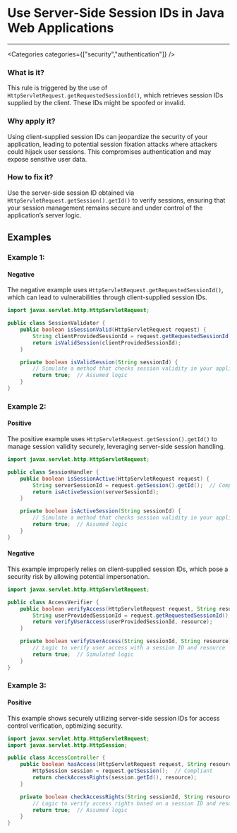 

# Use Server-Side Session IDs in Java Web Applications

<Severity severity={SeverityLevels.CRITICAL} />

---

<Categories categories={["security","authentication"]} />

### What is it?
This rule is triggered by the use of `HttpServletRequest.getRequestedSessionId()`, which retrieves session IDs supplied by the client. These IDs might be spoofed or invalid.

### Why apply it?
Using client-supplied session IDs can jeopardize the security of your application, leading to potential session fixation attacks where attackers could hijack user sessions. This compromises authentication and may expose sensitive user data.

### How to fix it?
Use the server-side session ID obtained via `HttpServletRequest.getSession().getId()` to verify sessions, ensuring that your session management remains secure and under control of the application’s server logic.

## Examples

### Example 1:

<!-- #example -->

#### Negative

<!-- #example_negative_description -->
The negative example uses `HttpServletRequest.getRequestedSessionId()`, which can lead to vulnerabilities through client-supplied session IDs.

<!-- #example_negative_code -->
```java
import javax.servlet.http.HttpServletRequest;

public class SessionValidator {
    public boolean isSessionValid(HttpServletRequest request) {
        String clientProvidedSessionId = request.getRequestedSessionId();  // Noncompliant
        return isValidSession(clientProvidedSessionId);
    }

    private boolean isValidSession(String sessionId) {
        // Simulate a method that checks session validity in your application context
        return true;  // Assumed logic
    }
}
```

### Example 2:

<!-- #example -->

#### Positive

<!-- #example_positive_description -->
The positive example uses `HttpServletRequest.getSession().getId()` to manage session validity securely, leveraging server-side session handling.

<!-- #example_positive_code -->
```java
import javax.servlet.http.HttpServletRequest;

public class SessionHandler {
    public boolean isSessionActive(HttpServletRequest request) {
        String serverSessionId = request.getSession().getId();  // Compliant
        return isActiveSession(serverSessionId);
    }

    private boolean isActiveSession(String sessionId) {
        // Simulate a method that checks session validity in your application context
        return true;  // Assumed logic
    }
}
```

#### Negative

<!-- #example_negative_description -->
This example improperly relies on client-supplied session IDs, which pose a security risk by allowing potential impersonation.

<!-- #example_negative_code -->
```java
import javax.servlet.http.HttpServletRequest;

public class AccessVerifier {
    public boolean verifyAccess(HttpServletRequest request, String resource) {
        String userProvidedSessionId = request.getRequestedSessionId();  // Noncompliant
        return verifyUserAccess(userProvidedSessionId, resource);
    }

    private boolean verifyUserAccess(String sessionId, String resource) {
        // Logic to verify user access with a session ID and resource
        return true;  // Simulated logic
    }
}
```

### Example 3:

<!-- #example -->

#### Positive

<!-- #example_positive_description -->
This example shows securely utilizing server-side session IDs for access control verification, optimizing security.

<!-- #example_positive_code -->
```java
import javax.servlet.http.HttpServletRequest;
import javax.servlet.http.HttpSession;

public class AccessController {
    public boolean hasAccess(HttpServletRequest request, String resource) {
        HttpSession session = request.getSession();  // Compliant
        return checkAccessRights(session.getId(), resource);
    }

    private boolean checkAccessRights(String sessionId, String resource) {
        // Logic to verify access rights based on a session ID and resource
        return true;  // Assumed logic
    }
}
```
